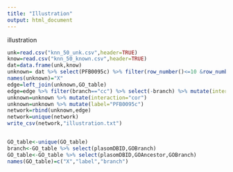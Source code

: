 ```yaml
---
title: "Illustration"
output: html_document
---
```


illustration

```r
unk=read.csv("knn_50_unk.csv",header=TRUE)
know=read.csv("knn_50_known.csv",header=TRUE)
dat=data.frame(unk,know)
unknown= dat %>% select(PFB0095c) %>% filter(row_number()<=10 &row_number()>1 )
names(unknown)="X"
edge=left_join(unknown,GO_table)
edge=edge %>% filter(branch=="cc") %>% select(-branch) %>% mutate(interaction="go")
unknown=unknown %>% mutate(interaction="cor")
unknown=unknown %>% mutate(label="PFB0095c")
network=rbind(unknown,edge)
network=unique(network)
write_csv(network,"illustration.txt")


GO_table<-unique(GO_table)
branch<-GO_table %>% select(plasomDBID,GOBranch)
GO_table<-GO_table %>% select(plasomDBID,GOAncestor,GOBranch)
names(GO_table)=c("X","label","branch")
```

